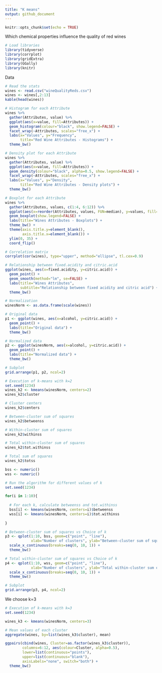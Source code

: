 ```yaml
---
title: "K means"
output: github_document
---
```


```r
knitr::opts_chunk$set(echo = TRUE)
```

Which chemical properties influence the quality of red wines

```r
# Load libraries
library(tidyverse)
library(corrplot)
library(gridExtra)
library(GGally)
library(knitr)
```

Data
```r
# Read the stats
wines <- read.csv("wineQualityReds.csv")
wines <- wines[,2:13]
kable(head(wines))
```

```r
# Histogram for each Attribute
wines %>%
  gather(Attributes, value) %>%
  ggplot(aes(x=value, fill=Attributes)) +
  geom_histogram(colour="black", show.legend=FALSE) +
  facet_wrap(~Attributes, scales="free_x") +
  labs(x="Values", y="Frequency",
       title="Red Wine Attributes - Histograms") +
  theme_bw()
```


```r
# Density plot for each Attribute
wines %>%
  gather(Attributes, value) %>%
  ggplot(aes(x=value, fill=Attributes)) +
  geom_density(colour="black", alpha=0.5, show.legend=FALSE) +
  facet_wrap(~Attributes, scales="free_x") +
  labs(x="Values", y="Density",
       title="Red Wine Attributes - Density plots") +
  theme_bw()
```


```r
# Boxplot for each Attribute  
wines %>%
  gather(Attributes, values, c(1:4, 6:12)) %>%
  ggplot(aes(x=reorder(Attributes, values, FUN=median), y=values, fill=Attributes)) +
  geom_boxplot(show.legend=FALSE) +
  labs(title="Wines Attributes - Boxplots") +
  theme_bw() +
  theme(axis.title.y=element_blank(),
        axis.title.x=element_blank()) +
  ylim(0, 35) +
  coord_flip()
```


```r
# Correlation matrix 
corrplot(cor(wines), type="upper", method="ellipse", tl.cex=0.9)
```



```r
# Relationship between fixed.acidity and citric.acid
ggplot(wines, aes(x=fixed.acidity, y=citric.acid)) +
  geom_point() +
  geom_smooth(method="lm", se=FALSE) +
  labs(title="Wines Attributes",
       subtitle="Relationship between fixed acidity and citric acid") +
  theme_bw()
```



```r
# Normalization
winesNorm <- as.data.frame(scale(wines))

# Original data
p1 <- ggplot(wines, aes(x=alcohol, y=citric.acid)) +
  geom_point() +
  labs(title="Original data") +
  theme_bw()

# Normalized data 
p2 <- ggplot(winesNorm, aes(x=alcohol, y=citric.acid)) +
  geom_point() +
  labs(title="Normalized data") +
  theme_bw()

# Subplot
grid.arrange(p1, p2, ncol=2)

```


```r
# Execution of k-means with k=2
set.seed(1234)
wines_k2 <- kmeans(winesNorm, centers=2)
wines_k2$cluster
```


```r
# Cluster centers
wines_k2$centers
```

```r
# Between-cluster sum of squares
wines_k2$betweenss
```

```r
# Within-cluster sum of squares
wines_k2$withinss
```

```r
# Total within-cluster sum of squares 
wines_k2$tot.withinss
```

```r
# Total sum of squares
wines_k2$totss
```


```r
bss <- numeric()
wss <- numeric()

# Run the algorithm for different values of k 
set.seed(1234)

for(i in 1:10){
  
  # For each k, calculate betweenss and tot.withinss
  bss[i] <- kmeans(winesNorm, centers=i)$betweenss
  wss[i] <- kmeans(winesNorm, centers=i)$tot.withinss
  
}

# Between-cluster sum of squares vs Choice of k
p3 <- qplot(1:10, bss, geom=c("point", "line"), 
            xlab="Number of clusters", ylab="Between-cluster sum of squares") +
  scale_x_continuous(breaks=seq(0, 10, 1)) +
  theme_bw()

# Total within-cluster sum of squares vs Choice of k
p4 <- qplot(1:10, wss, geom=c("point", "line"),
            xlab="Number of clusters", ylab="Total within-cluster sum of squares") +
  scale_x_continuous(breaks=seq(0, 10, 1)) +
  theme_bw()
```


```r
# Subplot
grid.arrange(p3, p4, ncol=2)
```

We choose k=3


```r
# Execution of k-means with k=3
set.seed(1234)

wines_k3 <- kmeans(winesNorm, centers=3)

# Mean values of each cluster
aggregate(wines, by=list(wines_k3$cluster), mean)
```


```r
ggpairs(cbind(wines, Cluster=as.factor(wines_k3$cluster)),
        columns=6:12, aes(colour=Cluster, alpha=0.5),
        lower=list(continuous="points"),
        upper=list(continuous="blank"),
        axisLabels="none", switch="both") +
  theme_bw()
```







